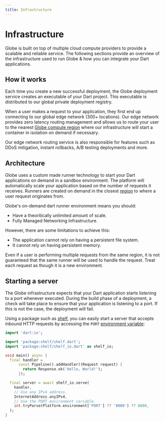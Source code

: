 ```yaml
---
title: Infrastructure
---
```


# Infrastructure

Globe is built on top of multiple cloud compute providers to provide a scalable and reliable service. The following sections provide an overview of the infrastructure used to run Globe & how you can integrate your Dart applications.

## How it works

Each time you create a new successful deployment, the Globe deployment service creates an executable of your Dart project. This executable is distributed to our global private deployment registry.

When a user makes a request to your application, they first end up connecting to our global edge network (300+ locations). Our edge network provides zero latency routing management and allows us to route your user to the nearest [Globe compute region](/infrastructure/regions) where our infrastructure will start a container in isolation on demand if necessary.

Our edge network routing service is also responsible for features such as DDoS mitigation, instant rollbacks, A/B testing deployments and more.

## Architecture

Globe uses a custom made runner technology to start your Dart applications on demand in a sandbox environment. The platform will automatically scale your application based on the number of requests it receives.
Runners are created on demand in the closest [region](/infrastructure/regions) to where a user request originates from.

Globe's on-demand dart runner environment means you should:
- Have a theoritically unlimited amount of scale.
- Fully Managed Networking Infrastructure.

However, there are some limitations to achieve this:
- The application cannot rely on having a persistent file system.
- It cannot rely on having persistent memory.

Even if a user is performing multiple requests from the same region, it is not guaranteed that the same runner will be used to handle the request. Treat each request as though it is a new environment.

## Starting a server

The Globe infrastructure expects that your Dart application starts listening to a port whenever executed. During the build phase of a deployment,
a check will take place to ensure that your application is listening to a port. If this is not the case, the deployment will fail.

Using a package such as [shelf](https://pub.dev/packages/shelf), you can easily start a server that accepts inbound HTTP requests by accessing
the `PORT` [environment variable](/deployments/environment-variables):

```dart
import 'dart:io';

import 'package:shelf/shelf.dart';
import 'package:shelf/shelf_io.dart' as shelf_io;

void main() async {
  final handler =
      const Pipeline().addHandler((Request request) {
        return Response.ok('Hello, World!');
      });

  final server = await shelf_io.serve(
    handler,
    // Use any IPv4 address.
    InternetAddress.anyIPv4,
    // Use the PORT environment variable.
    int.tryParse(Platform.environment['PORT'] ?? '8080') ?? 8080,
  );
}
```
